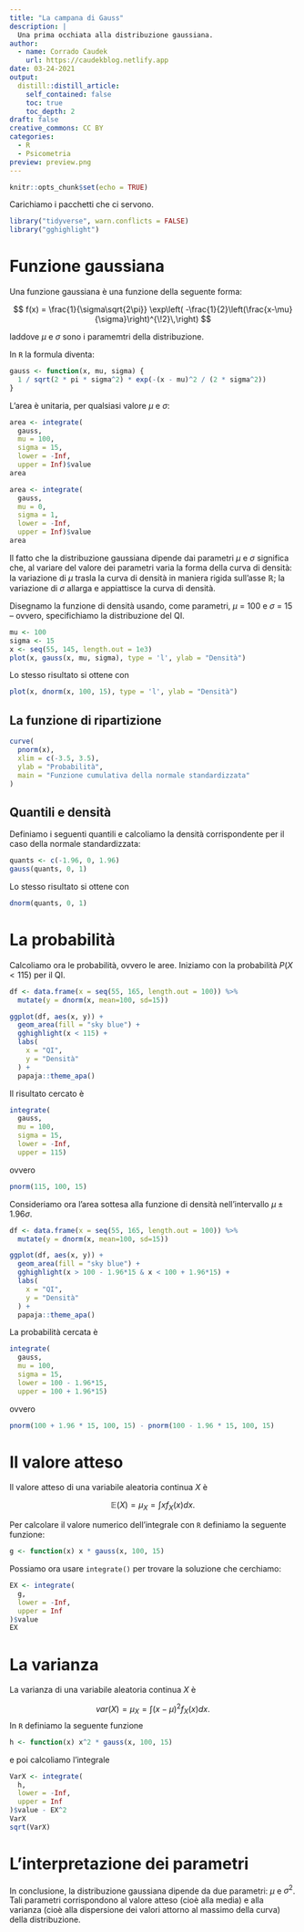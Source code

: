 ```yaml
---
title: "La campana di Gauss"
description: |
  Una prima occhiata alla distribuzione gaussiana.
author:
  - name: Corrado Caudek
    url: https://caudekblog.netlify.app
date: 03-24-2021
output:
  distill::distill_article:
    self_contained: false
    toc: true
    toc_depth: 2
draft: false
creative_commons: CC BY
categories:
  - R
  - Psicometria
preview: preview.png
---
```



```r
knitr::opts_chunk$set(echo = TRUE)
```

Carichiamo i pacchetti che ci servono.

```r
library("tidyverse", warn.conflicts = FALSE)
library("gghighlight")
```

# Funzione gaussiana

Una funzione gaussiana è una funzione della seguente forma:

$$
f(x) = \frac{1}{\sigma\sqrt{2\pi}} 
  \exp\left( -\frac{1}{2}\left(\frac{x-\mu}{\sigma}\right)^{\!2}\,\right)
$$

laddove $\mu$ e $\sigma$ sono i paramemtri della distribuzione.

In `R` la formula diventa:

```r
gauss <- function(x, mu, sigma) {
  1 / sqrt(2 * pi * sigma^2) * exp(-(x - mu)^2 / (2 * sigma^2)) 
}
```

L'area è unitaria, per qualsiasi valore $\mu$ e $\sigma$:

```r
area <- integrate(
  gauss, 
  mu = 100,
  sigma = 15,
  lower = -Inf, 
  upper = Inf)$value
area
```

```r
area <- integrate(
  gauss, 
  mu = 0,
  sigma = 1,
  lower = -Inf, 
  upper = Inf)$value
area
```

Il fatto che la distribuzione gaussiana dipende dai parametri $\mu$ e $\sigma$ significa che, al variare del valore dei parametri varia la forma della curva di densità: la variazione di $\mu$ trasla la curva di densità in maniera rigida sull'asse $\mathbb{R}$; la variazione di $\sigma$ allarga e appiattisce la curva di densità.

Disegnamo la funzione di densità usando, come parametri, $\mu$ = 100 e $\sigma$ = 15 -- ovvero, specifichiamo la distribuzione del QI.

```r
mu <- 100
sigma <- 15
x <- seq(55, 145, length.out = 1e3)
plot(x, gauss(x, mu, sigma), type = 'l', ylab = "Densità")
```

Lo stesso risultato si ottene con 

```r
plot(x, dnorm(x, 100, 15), type = 'l', ylab = "Densità")
```


## La funzione di ripartizione

```r
curve(
  pnorm(x), 
  xlim = c(-3.5, 3.5), 
  ylab = "Probabilità", 
  main = "Funzione cumulativa della normale standardizzata"
)
```

## Quantili e densità

Definiamo i seguenti quantili e calcoliamo la densità corrispondente per il caso della normale standardizzata:

```r
quants <- c(-1.96, 0, 1.96)
gauss(quants, 0, 1)
```

Lo stesso risultato si ottene con 

```r
dnorm(quants, 0, 1)
```

# La probabilità

Calcoliamo ora le probabilità, ovvero le aree.  Iniziamo con la probabilità $P(X < 115)$ per il QI.

```r
df <- data.frame(x = seq(55, 165, length.out = 100)) %>% 
  mutate(y = dnorm(x, mean=100, sd=15))

ggplot(df, aes(x, y)) + 
  geom_area(fill = "sky blue") + 
  gghighlight(x < 115) +
  labs(
    x = "QI",
    y = "Densità"
  ) +
  papaja::theme_apa()
```

Il risultato cercato è

```r
integrate(
  gauss, 
  mu = 100,
  sigma = 15,
  lower = -Inf, 
  upper = 115)
```

ovvero 

```r
pnorm(115, 100, 15)
```

Consideriamo ora l'area sottesa alla funzione di densità nell'intervallo $\mu \pm 1.96 \sigma$.

```r
df <- data.frame(x = seq(55, 165, length.out = 100)) %>% 
  mutate(y = dnorm(x, mean=100, sd=15))

ggplot(df, aes(x, y)) + 
  geom_area(fill = "sky blue") + 
  gghighlight(x > 100 - 1.96*15 & x < 100 + 1.96*15) +
  labs(
    x = "QI",
    y = "Densità"
  ) +
  papaja::theme_apa()
```

La probabilità cercata è

```r
integrate(
  gauss, 
  mu = 100,
  sigma = 15,
  lower = 100 - 1.96*15, 
  upper = 100 + 1.96*15)
```

ovvero

```r
pnorm(100 + 1.96 * 15, 100, 15) - pnorm(100 - 1.96 * 15, 100, 15)
```


# Il valore atteso

Il valore atteso di una variabile aleatoria continua $X$ è

$$
\mathbb{E}(X) = \mu_X = \int xf_X(x)dx.
$$

Per calcolare il valore numerico dell'integrale con `R` definiamo la seguente funzione:

```r
g <- function(x) x * gauss(x, 100, 15)
```

Possiamo ora usare `integrate()` per trovare la soluzione che cerchiamo:

```r
EX <- integrate(
  g,
  lower = -Inf,
  upper = Inf
)$value
EX
```


# La varianza

La varianza di una variabile aleatoria continua $X$ è

$$
var(X) = \mu_X = \int (x - \mu)^2f_X(x)dx.
$$
In `R` definiamo la seguente funzione

```r
h <- function(x) x^2 * gauss(x, 100, 15)
```

e poi calcoliamo l'integrale

```r
VarX <- integrate(
  h,
  lower = -Inf,
  upper = Inf
)$value - EX^2 
VarX
sqrt(VarX)
```


# L'interpretazione dei parametri

In conclusione, la distribuzione gaussiana dipende da due parametri: $\mu$ e $\sigma^2$. Tali parametri corrispondono al valore atteso (cioè alla media) e alla varianza  (cioè alla dispersione dei valori attorno al massimo della curva) della distribuzione.





